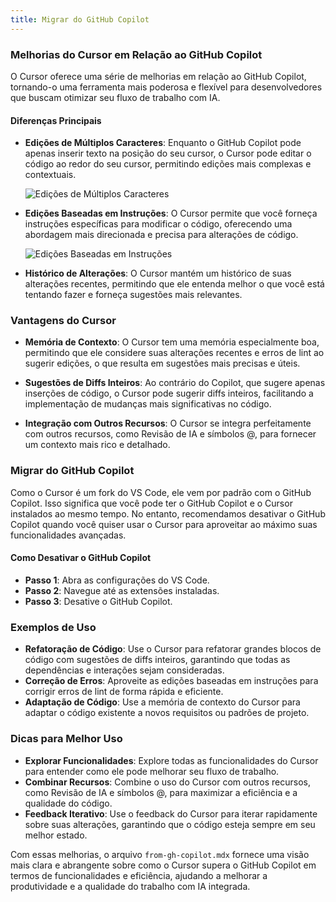 ```yaml
---
title: Migrar do GitHub Copilot
---
```


### Melhorias do Cursor em Relação ao GitHub Copilot

O Cursor oferece uma série de melhorias em relação ao GitHub Copilot, tornando-o uma ferramenta mais poderosa e flexível para desenvolvedores que buscam otimizar seu fluxo de trabalho com IA.

#### Diferenças Principais

- **Edições de Múltiplos Caracteres**: Enquanto o GitHub Copilot pode apenas inserir texto na posição do seu cursor, o Cursor pode editar o código ao redor do seu cursor, permitindo edições mais complexas e contextuais.

  <Frame>
    <img
      src="/images/cpp/multi-edit.png"
      alt="Edições de Múltiplos Caracteres"
    />
  </Frame>

- **Edições Baseadas em Instruções**: O Cursor permite que você forneça instruções específicas para modificar o código, oferecendo uma abordagem mais direcionada e precisa para alterações de código.

  <Frame>
    <img src="/images/cpp/instruct.png" alt="Edições Baseadas em Instruções" />
  </Frame>

- **Histórico de Alterações**: O Cursor mantém um histórico de suas alterações recentes, permitindo que ele entenda melhor o que você está tentando fazer e forneça sugestões mais relevantes.

### Vantagens do Cursor

- **Memória de Contexto**: O Cursor tem uma memória especialmente boa, permitindo que ele considere suas alterações recentes e erros de lint ao sugerir edições, o que resulta em sugestões mais precisas e úteis.

- **Sugestões de Diffs Inteiros**: Ao contrário do Copilot, que sugere apenas inserções de código, o Cursor pode sugerir diffs inteiros, facilitando a implementação de mudanças mais significativas no código.

- **Integração com Outros Recursos**: O Cursor se integra perfeitamente com outros recursos, como Revisão de IA e símbolos @, para fornecer um contexto mais rico e detalhado.

### Migrar do GitHub Copilot

Como o Cursor é um fork do VS Code, ele vem por padrão com o GitHub Copilot. Isso significa que você pode ter o GitHub Copilot e o Cursor instalados ao mesmo tempo. No entanto, recomendamos desativar o GitHub Copilot quando você quiser usar o Cursor para aproveitar ao máximo suas funcionalidades avançadas.

#### Como Desativar o GitHub Copilot

- **Passo 1**: Abra as configurações do VS Code.
- **Passo 2**: Navegue até as extensões instaladas.
- **Passo 3**: Desative o GitHub Copilot.

### Exemplos de Uso

- **Refatoração de Código**: Use o Cursor para refatorar grandes blocos de código com sugestões de diffs inteiros, garantindo que todas as dependências e interações sejam consideradas.
- **Correção de Erros**: Aproveite as edições baseadas em instruções para corrigir erros de lint de forma rápida e eficiente.
- **Adaptação de Código**: Use a memória de contexto do Cursor para adaptar o código existente a novos requisitos ou padrões de projeto.

### Dicas para Melhor Uso

- **Explorar Funcionalidades**: Explore todas as funcionalidades do Cursor para entender como ele pode melhorar seu fluxo de trabalho.
- **Combinar Recursos**: Combine o uso do Cursor com outros recursos, como Revisão de IA e símbolos @, para maximizar a eficiência e a qualidade do código.
- **Feedback Iterativo**: Use o feedback do Cursor para iterar rapidamente sobre suas alterações, garantindo que o código esteja sempre em seu melhor estado.

Com essas melhorias, o arquivo `from-gh-copilot.mdx` fornece uma visão mais clara e abrangente sobre como o Cursor supera o GitHub Copilot em termos de funcionalidades e eficiência, ajudando a melhorar a produtividade e a qualidade do trabalho com IA integrada.
